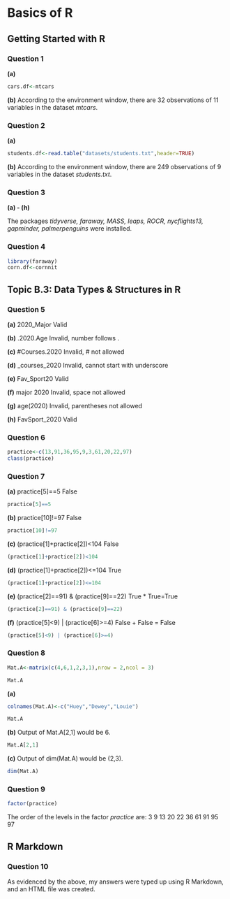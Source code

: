 # Basics of R

## Getting Started with R

### Question 1

**(a)**
```r
cars.df<-mtcars
```

**(b)** 
According to the environment window, there are 32 observations of 11 variables in the dataset *mtcars*.

### Question 2

**(a)**
```r
students.df<-read.table("datasets/students.txt",header=TRUE)
```

**(b)**
According to the environment window, there are 249 observations of 9 variables in the dataset *students.txt*.

### Question 3
**(a) - (h)**

The packages *tidyverse, faraway, MASS, leaps, ROCR, nycflights13, gapminder, palmerpenguins* were installed.

### Question 4

```r
library(faraway)
corn.df<-cornnit
```

## Topic B.3: Data Types & Structures in R

### Question 5

**(a)** 2020_Major    Valid

**(b)** .2020.Age   Invalid, number follows .

**(c)** #Courses.2020   Invalid, # not allowed

**(d)** _courses_2020   Invalid, cannot start with underscore

**(e)** Fav_Sport20   Valid

**(f)** major 2020    Invalid, space not allowed

**(g)** age(2020)   Invalid, parentheses not allowed

**(h)** FavSport_2020   Valid

### Question 6

```r
practice<-c(13,91,36,95,9,3,61,20,22,97)
class(practice)
```
### Question 7

**(a)** practice[5]==5    False
```r
practice[5]==5
```

**(b)** practice[10]!=97    False
```r
practice[10]!=97 
```

**(c)** (practice[1]+practice[2])<104    False
```r
(practice[1]+practice[2])<104
```

**(d)** (practice[1]+practice[2])<=104   True
```r
(practice[1]+practice[2])<=104
```

**(e)** (practice[2]==91) & (practice[9]==22)   True * True=True
```r
(practice[2]==91) & (practice[9]==22)
```

**(f)** (practice[5]<9) | (practice[6]>=4)    False + False = False
```r
(practice[5]<9) | (practice[6]>=4)
```

### Question 8

```r
Mat.A<-matrix(c(4,6,1,2,3,1),nrow = 2,ncol = 3)

Mat.A
```

**(a)**
```r
colnames(Mat.A)<-c("Huey","Dewey","Louie")

Mat.A
```
**(b)** Output of Mat.A[2,1] would be 6.
```r
Mat.A[2,1]
```

**(c)** Output of dim(Mat.A) would be (2,3).
```r
dim(Mat.A)
```

### Question 9
```r
factor(practice)
```

The order of the levels in the factor *practice* are:
3 9 13 20 22 36 61 91 95 97

## R Markdown

### Question 10
As evidenced by the above, my answers were typed up using R Markdown, and an HTML file was created.